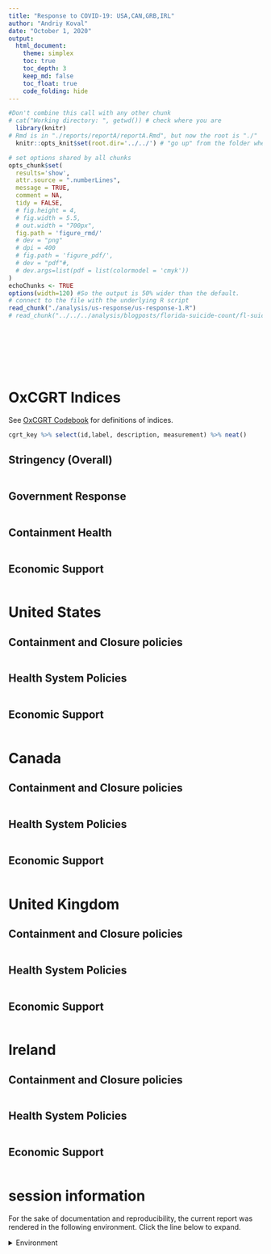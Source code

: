 ```yaml
---
title: "Response to COVID-19: USA,CAN,GRB,IRL"
author: "Andriy Koval"
date: "October 1, 2020"
output:
  html_document:
    theme: simplex
    toc: true
    toc_depth: 3
    keep_md: false
    toc_float: true
    code_folding: hide
---
```


<!-- These two chunks should be added in the beginning of every .Rmd that you want to source an .R script -->
<!--  The 1st mandatory chunck  -->
<!--  Set the working directory to the repository's base directory -->
```r
#Don't combine this call with any other chunk 
# cat("Working directory: ", getwd()) # check where you are
  library(knitr)
# Rmd is in "./reports/reportA/reportA.Rmd", but now the root is "./"
  knitr::opts_knit$set(root.dir='../../') # "go up" from the folder where this .Rmd is save until you arrive at the root/working directory
```

<!--  The 2nd mandatory chunck  -->
<!-- Set the report-wide options, and point to the external code file. -->
```r
# set options shared by all chunks
opts_chunk$set(
  results='show', 
  attr.source = ".numberLines",
  message = TRUE,
  comment = NA, 
  tidy = FALSE,
  # fig.height = 4, 
  # fig.width = 5.5, 
  # out.width = "700px",
  fig.path = 'figure_rmd/'     
  # dev = "png"
  # dpi = 400
  # fig.path = 'figure_pdf/',     
  # dev = "pdf"#,
  # dev.args=list(pdf = list(colormodel = 'cmyk'))
)
echoChunks <- TRUE
options(width=120) #So the output is 50% wider than the default.
# connect to the file with the underlying R script  
read_chunk("./analysis/us-response/us-response-1.R")
# read_chunk("../../../analysis/blogposts/florida-suicide-count/fl-suicide-count.R")
```


```r
```

```r
```

```r
```
 
```r
```
 


```r
```

```r
```

```r
```
# OxCGRT Indices

See [OxCGRT Codebook](https://github.com/OxCGRT/covid-policy-tracker/blob/master/documentation/codebook.md) for definitions of indices. 

```r
cgrt_key %>% select(id,label, description, measurement) %>% neat()
```

## Stringency (Overall)

```r
```

## Government Response 

```r
```

## Containment Health

```r
```

## Economic Support

```r
```


# United States

## Containment and Closure policies

```r
```

## Health System Policies

```r
```

## Economic Support

```r
```

# Canada

## Containment and Closure policies

```r
```

## Health System Policies

```r
```

## Economic Support

```r
```


# United Kingdom

## Containment and Closure policies

```r
```

## Health System Policies

```r
```

## Economic Support

```r
```

# Ireland

## Containment and Closure policies

```r
```

## Health System Policies

```r
```

## Economic Support

```r
```


session information
===========================================================================

For the sake of documentation and reproducibility, the current report was rendered in the following environment.  Click the line below to expand.

<details>
  <summary>Environment <span class="glyphicon glyphicon-plus-sign"></span></summary>
```r
if( requireNamespace("devtools", quietly = TRUE) ) {
  devtools::session_info()
} else {
  sessionInfo()
} 
```
